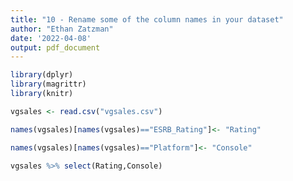 ```yaml
---
title: "10 - Rename some of the column names in your dataset"
author: "Ethan Zatzman"
date: '2022-04-08'
output: pdf_document
---
```

```r
library(dplyr)
library(magrittr)
library(knitr)
```

```r
vgsales <- read.csv("vgsales.csv")
```

```r
names(vgsales)[names(vgsales)=="ESRB_Rating"]<- "Rating"
```

```r
names(vgsales)[names(vgsales)=="Platform"]<- "Console"
```

```r
vgsales %>% select(Rating,Console)
```